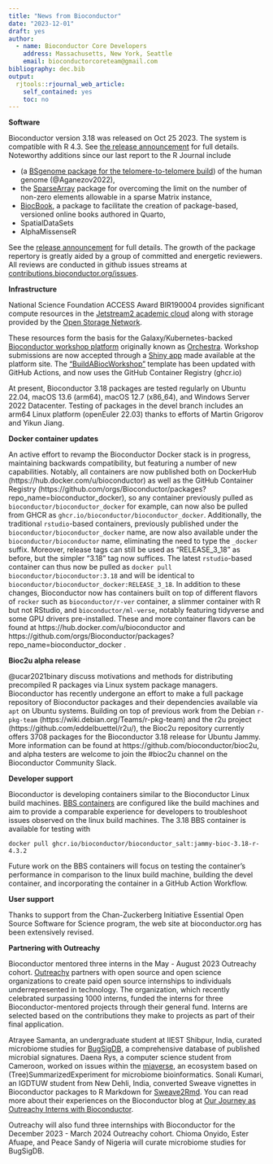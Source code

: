 ```yaml
---
title: "News from Bioconductor"
date: "2023-12-01"
draft: yes
author:
  - name: Bioconductor Core Developers
    address: Massachusetts, New York, Seattle
    email: bioconductorcoreteam@gmail.com
bibliography: dec.bib
output:
  rjtools::rjournal_web_article:
    self_contained: yes
    toc: no
---
```



**Software** 

Bioconductor version 3.18 was released on Oct 25 2023.  The system is compatible with R 4.3.  See [the release announcement](https://bioconductor.org/news/bioc_3_18_release/) for full details. Noteworthy additions since our last report to the R Journal include

- (a [BSgenome package for the telomere-to-telomere build](https://bioconductor.org/packages/release/data/annotation/html/BSgenome.Hsapiens.NCBI.T2T.CHM13v2.0.html)) of the 
human genome (@Aganezov2022),
- the [SparseArray](https://bioconductor.org/packages/release/bioc/html/SparseArray.html) package for overcoming the limit on the number of non-zero elements allowable in a sparse Matrix instance, 
- [BiocBook](https://bioconductor.org/packages/BiocBook), a package to facilitate the creation of package-based, versioned online books authored in Quarto,
- SpatialDataSets
- AlphaMissenseR

See the [release announcement](https://bioconductor.org/news/bioc_3_18_release/) for full details.
The growth of the package repertory is greatly aided by a group of committed
and energetic reviewers.  All reviews are conducted in github issues streams
at [contributions.bioconductor.org/issues](https://contributions.bioconductor.org/issues).


**Infrastructure**

National Science Foundation ACCESS Award BIR190004 provides
significant compute resources in the [Jetstream2 academic cloud](https://jetstream-cloud.org/index.html) along with storage provided by the [Open Storage Network](https://www.openstoragenetwork.org/).

These resources form the basis for the 
Galaxy/Kubernetes-backed [Bioconductor workshop platform](https://workshop.bioconductor.org)
originally known as [Orchestra](https://f1000research.com/articles/7-1656).
Workshop submissions are now
accepted through a [Shiny app](https://github.com/Bioconductor/BiocWorkshopSubmit) made available at the platform site.
The ["BuildABiocWorkshop"](https://github.com/Bioconductor/BuildABiocWorkshop)
template has been updated
with GitHub Actions, and now uses the GitHub Container Registry (ghcr.io)

At present, Bioconductor 3.18 packages are tested regularly on 
Ubuntu 22.04, macOS 13.6 (arm64), macOS 12.7 (x86_64), and Windows
Server 2022 Datacenter.  Testing of packages in the devel branch
includes an arm64 Linux platform (openEuler 22.03) thanks to efforts
of Martin Grigorov and Yikun Jiang.

**Docker container updates**

An active effort to revamp the Bioconductor Docker stack is in progress, maintaining backwards compatibility, but featuring a number of new capabilities. Notably, all containers are now published both on DockerHub (https://hub.docker.com/u/bioconductor) as well as the GitHub Container Registry (https://github.com/orgs/Bioconductor/packages?repo_name=bioconductor_docker), so any container previously pulled as `bioconductor/bioconductor_docker` for example, can now also be pulled from GHCR as `ghcr.io/bioconductor/bioconductor_docker`.
Additionally, the traditional `rstudio`-based containers, previously published under the `bioconductor/bioconductor_docker` name, are now also available under the `bioconductor/bioconductor` name, eliminating the need to type the `_docker` suffix. Moreover, release tags can still be used as "RELEASE_3_18" as before, but the simpler "3.18" tag now suffices. The latest `rstudio`-based container can thus now be pulled as `docker pull bioconductor/bioconductor:3.18` and will be identical to `bioconductor/bioconductor_docker:RELEASE_3_18`.
In addition to these changes, Bioconductor now has containers built on top of different flavors of `rocker` such as `bioconductor/r-ver` container, a slimmer container with R but not RStudio, and `bioconductor/ml-verse`, notably featuring tidyverse and some GPU drivers pre-installed. These and more container flavors can be found at https://hub.docker.com/u/bioconductor and https://github.com/orgs/Bioconductor/packages?repo_name=bioconductor_docker .

**Bioc2u alpha release**

@ucar2021binary discuss motivations and methods for distributing precompiled R packages via
Linux system package managers.
Bioconductor has recently undergone an effort to make a full package repository of Bioconductor packages and their dependencies available via `apt` on Ubuntu systems. Building on top of previous work from the Debian `r-pkg-team` (https://wiki.debian.org/Teams/r-pkg-team) and the r2u project (https://github.com/eddelbuettel/r2u/), the Bioc2u repository currently offers 3708 packages for the Bioconductor 3.18 release for Ubuntu Jammy. More information can be found at https://github.com/bioconductor/bioc2u, and alpha testers are welcome to join the #bioc2u channel on the Bioconductor Community Slack.

**Developer support **

Bioconductor is developing containers similar to the Bioconductor Linux build machines. [BBS containers](https://github.com/Bioconductor/bioconductor_salt) are configured like the build machines and aim to provide a comparable experience for developers to troubleshoot issues observed on the linux build machines. The 3.18 BBS container is available for testing with

```
docker pull ghcr.io/bioconductor/bioconductor_salt:jammy-bioc-3.18-r-4.3.2
```

Future work on the BBS containers will focus on testing the container's performance 
in comparison to the linux build machine, building the devel container, and 
incorporating the container in a GitHub Action Workflow.

**User support**

Thanks to support from the Chan-Zuckerberg Initiative Essential Open Source Software
for Science program, the web site at bioconductor.org has been extensively revised.


**Partnering with Outreachy**

Bioconductor mentored three interns in the May - August 2023 Outreachy cohort. [Outreachy](outreachy.org) partners with open source and open science organizations to create paid open source internships to individuals underrepresented in technology. The organization, which recently celebrated surpassing 1000 interns, funded the interns for three Bioconductor-mentored projects through their general fund. Interns are selected based on the contributions they make to projects as part of their final application.

Atrayee Samanta, an undergraduate student at IIEST Shibpur, India, curated microbiome studies for [BugSigDB](https://bugsigdb.org/), a comprehensive database of published microbial signatures. Daena Rys, a computer science student from Cameroon, worked on issues within the [miaverse](https://microbiome.github.io/), an ecosystem based on (Tree)SummarizedExperiment for microbiome bioinformatics. Sonali Kumari, an IGDTUW student from New Dehli, India, converted Sweave vignettes in Bioconductor packages to R Markdown for [Sweave2Rmd](https://bioconductor.github.io/sweave2rmd/). You can read more about their experiences on the Bioconductor blog at [Our Journey as Outreachy Interns with Bioconductor](https://blog.bioconductor.org/posts/2023-07-14-OutreachyInternshipExperience/).

Outreachy will also fund three internships with Bioconductor for the December 2023 - March 2024 Outreachy cohort. Chioma Onyido, Ester Afuape, and Peace Sandy of Nigeria will curate microbiome studies for BugSigDB.

